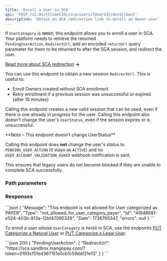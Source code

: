 ```yaml
---
title: 'Enroll a User in SCA'
api: 'POST /v2.01/{ClientId}/sca/users/{UserId}/enrollment'  
description: 'Obtain an SCA redirection link to enroll an Owner user'
---
```





If `UserCategory` is `OWNER`, this endpoint allows you to enroll a user in SCA. Your platform needs to retrieve the returned `PendingUserAction.RedirectUrl`, add an encoded `returnUrl` query parameter for them to be returned to after the SCA session, and redirect the user.

[Read more about SCA redirection](/guides/sca/session) **&rarr;**

You can use this endpoint to obtain a new session `RedirectUrl`. This is useful to: 
- Enroll Owners created without SCA enrollment
- Retry enrollment if a previous session was unsuccessful or expired (after 10 minutes)

Calling this endpoint creates a new valid session that can be used, even if there is one already in progress for the user. Calling this endpoint also doesn't change the user's `UserStatus`, even if the session expires or is unsuccessful.

<Note>
**Note – This endpoint doesn't change UserStatus**

Calling this endpoint does **not** change the user's status to `PENDING_USER_ACTION` (it stays as `ACTIVE`) and no `USER_ACCOUNT_VALIDATION_ASKED` webhook notification is sent.

This ensures that legacy users do not become blocked if they are unable to complete SCA successfully.
</Note>

### Path parameters

<UserId />  

### Responses  

<AccordionGroup>

<Accordion title="200">  

<PendingUserActionResponse />  

</Accordion>

</AccordionGroup> 

<AccordionGroup>

<Accordion title="400 - Endpoint not allowed if category is PAYER">
```json 
{
    "Message": "This endpoint is not allowed for User categorized as PAYER",
    "Type": "not_allowed_for_user_category_payer",
    "Id": "4f848681-e524-403b-913a-12bf47095328",
    "Date": 1736765347,
    "errors": null
}
```

To enroll a user whose `UserCategory` is `PAYER` in SCA, use the endpoints [PUT Categorize a Natural User](/api-reference/users/categorize-natural-user) or [PUT Categorize a Legal User](/api-reference/users/categorize-legal-user).
</Accordion>

</AccordionGroup>

<ResponseExample>  
```json 200
{
    "PendingUserAction": {
        "RedirectUrl": "https://sca.sandbox.mangopay.com/?token=0193cf51ed367151a0cb1c59def21e13"
    }
}
```
</ResponseExample>  

<RequestExample>  
<RestPostNoBody/>
</RequestExample>